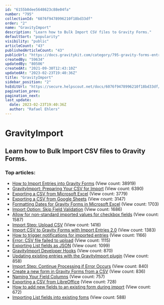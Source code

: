```yaml
---
id: "6155b0dee5648623c88e04fa"
number: "795"
collectionId: "6076f9478996210f18bd33df"
order: "2"
name: "GravityImport"
description: "Learn how to Bulk Import CSV files to Gravity Forms."
defaultSort: "popularity"
visibility: "public"
articleCount: "43"
publishedArticleCount: "43"
publicUrl: "https://docs.gravitykit.com/category/795-gravity-forms-entry-importer"
createdBy: "59634"
updatedBy: "80506"
createdAt: "2021-09-30T12:43:10Z"
updatedAt: "2023-02-23T19:40:36Z"
title: "GravityImport"
sidebar_position: "2"
hsEditUrl: "https://secure.helpscout.net/docs/6076f9478996210f18bd33df/article/6155b0dee5648623c88e04fa"
pagination_prev: 
pagination_next: 
last_update:
  date: 2023-02-23T19:40:36Z
  author: "Rafael Ehlers"
---
```


# GravityImport

## Learn how to Bulk Import CSV files to Gravity Forms.

### Top articles: 

- [How to Import Entries into Gravity Forms](256-gravity-forms-import-entries) (View count: 38919)
- [GravityImport: Preparing Your CSV for Import](257-formatting-guide-csv-import) (View count: 6390)
- [Exporting a CSV from Microsoft Excel](258-exporting-a-csv-from-excel) (View count: 3779)
- [Exporting a CSV from Google Sheets](473-exporting-a-csv-from-google-sheets) (View count: 3147)
- [Formatting Dates for Gravity Forms in Microsoft Excel](396-formatting-dates-for-gravity-forms-in-microsoft-excel) (View count: 1703)
- [Import Option: Skip Field Validation](625-skip-field-validation) (View count: 1686)
- [Allow for non-standard imported values for checkbox fields](278-allow-for-non-standard-imported-values-for-checkbox-fields) (View count: 1587)
- [Import Step: Upload CSV](608-import-step-upload-csv) (View count: 1416)
- [Import CSV to Gravity Forms with Import Entries 2.0](531-import-csv-to-gravity-forms-with-import-entries-2-0) (View count: 1383)
- [How to trigger notifications for imported entries](260-how-to-trigger-notifications-for-imported-entries) (View count: 1166)
- [Error: CSV file failed to upload](403-sorry-this-file-type-is-not-permitted-for-security-reasons) (View count: 1115)
- [Exporting List fields as JSON](615-exporting-and-importing-list-fields) (View count: 1099)
- [GravityImport Developer Hooks](620-entry-importer-developer-hooks) (View count: 870)
- [Updating existing entries with the GravityImport plugin](595-updating-existing-entries-import-entries) (View count: 858)
- [Import Step: Continue Processing if Error Occurs](610-import-step-continue-processing-if-error-occurs) (View count: 840)
- [Create a new form in Gravity Forms from a CSV](605-create-new-gravity-form-csv) (View count: 836)
- [Naming Your Field Columns](274-naming-your-field-columns) (View count: 757)
- [Exporting a CSV from LibreOffice](474-exporting-a-csv-from-libreoffice) (View count: 728)
- [How to add new fields to an existing form during import](604-add-new-field-during-import) (View count: 672)
- [Importing List fields into existing foms](612-importing-list-fields) (View count: 588)


